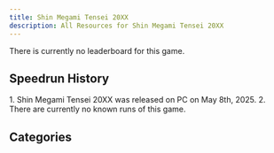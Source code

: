 ```yaml
---
title: Shin Megami Tensei 20XX
description: All Resources for Shin Megami Tensei 20XX
---
```



<DocsHero 
    content="Shin Megami Tensei: 20XX originally released for Japanese mobile phones in 2004. Developed by Atlus, it acts a prequel to 1994 title Shin Megami Tensei II, taking place decades prior. It is set in the near-future city of Tokyo Millennium, built after an event called the Great Destruction, and follows a young boy living in the Valhalla slums area of the city."
    srcUrl={cover}
    alt="Shin Megami Tensei 20XX Cover"
/>

<Card title='Leaderboard'>There is currently no leaderboard for this game.</Card>

## Speedrun History

<Tabs>
<TabItem label="Any%">
<Steps> 
1. Shin Megami Tensei 20XX was released on PC on May 8th, 2025.
2. There are currently no known runs of this game.
</Steps>
</TabItem>
</Tabs>

## Categories
<CardGrid>
    <Card title="Any%"></Card>
</CardGrid>